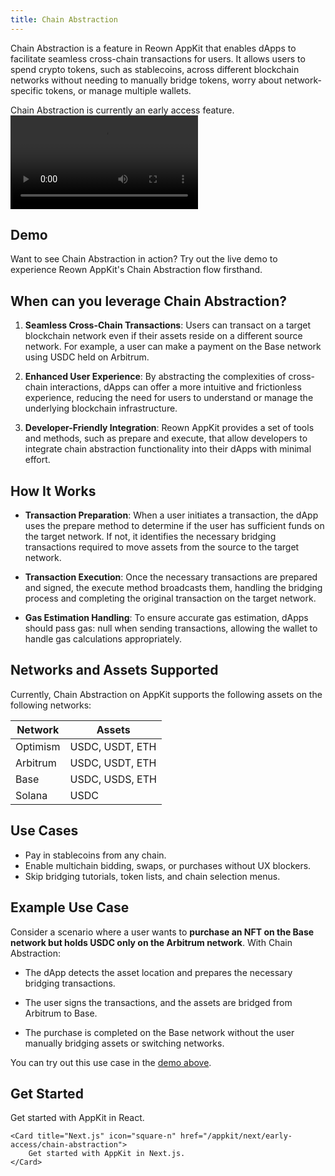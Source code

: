 ```yaml
---
title: Chain Abstraction
---
```


Chain Abstraction is a feature in Reown AppKit that enables dApps to facilitate seamless cross-chain transactions for users. It allows users to spend crypto tokens, such as stablecoins, across different blockchain networks without needing to manually bridge tokens, worry about network-specific tokens, or manage multiple wallets.

<Note>
Chain Abstraction is currently an early access feature.
</Note>

<Frame caption="Chain Abstraction Demo">
<video
  controls
  className="w-full aspect-video"
  src="/images/chain-abstraction-demo.mp4"
></video>
</Frame>

## Demo

Want to see Chain Abstraction in action? Try out the live demo to experience Reown AppKit's Chain Abstraction flow firsthand. 

<CardGroup cols={2}>
    <Card icon="flask" title="Try Demo" href="https://ca-demo.reown.com/?utm_source=navbar&utm_medium=docs&utm_campaign=backlinks" external />
</CardGroup>

## When can you leverage Chain Abstraction?

1. **Seamless Cross-Chain Transactions**: Users can transact on a target blockchain network even if their assets reside on a different source network. For example, a user can make a payment on the Base network using USDC held on Arbitrum. 

2. **Enhanced User Experience**: By abstracting the complexities of cross-chain interactions, dApps can offer a more intuitive and frictionless experience, reducing the need for users to understand or manage the underlying blockchain infrastructure.

3.  **Developer-Friendly Integration**: Reown AppKit provides a set of tools and methods, such as prepare and execute, that allow developers to integrate chain abstraction functionality into their dApps with minimal effort. 

## How It Works

- **Transaction Preparation**: When a user initiates a transaction, the dApp uses the prepare method to determine if the user has sufficient funds on the target network. If not, it identifies the necessary bridging transactions required to move assets from the source to the target network.

- **Transaction Execution**: Once the necessary transactions are prepared and signed, the execute method broadcasts them, handling the bridging process and completing the original transaction on the target network.

- **Gas Estimation Handling**: To ensure accurate gas estimation, dApps should pass gas: null when sending transactions, allowing the wallet to handle gas calculations appropriately. 

## Networks and Assets Supported

Currently, Chain Abstraction on AppKit supports the following assets on the following networks:

| Network   | Assets          |
|-----------|-----------------|
| Optimism  | USDC, USDT, ETH |
| Arbitrum  | USDC, USDT, ETH |
| Base      | USDC, USDS, ETH |
| Solana    | USDC            |


## Use Cases

- Pay in stablecoins from any chain.
- Enable multichain bidding, swaps, or purchases without UX blockers.
- Skip bridging tutorials, token lists, and chain selection menus.

## Example Use Case

Consider a scenario where a user wants to **purchase an NFT on the Base network but holds USDC only on the Arbitrum network**. With Chain Abstraction:

- The dApp detects the asset location and prepares the necessary bridging transactions.

- The user signs the transactions, and the assets are bridged from Arbitrum to Base.

- The purchase is completed on the Base network without the user manually bridging assets or switching networks.

You can try out this use case in the [demo above](#demo).

## Get Started

<CardGroup cols={2}>
    <Card title="React" icon="react" href="/appkit/react/early-access/chain-abstraction">
        Get started with AppKit in React.
    </Card>

    <Card title="Next.js" icon="square-n" href="/appkit/next/early-access/chain-abstraction">
        Get started with AppKit in Next.js.
    </Card>
</CardGroup>
